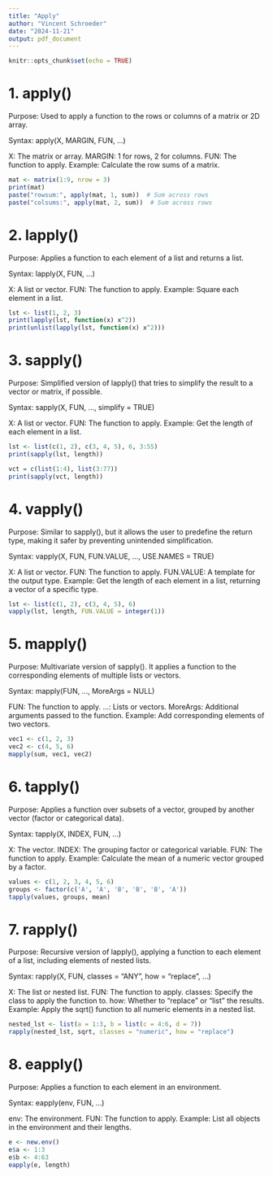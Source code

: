 ```yaml
---
title: "Apply"
author: "Vincent Schroeder"
date: "2024-11-21"
output: pdf_document
---
```



```r
knitr::opts_chunk$set(echo = TRUE)
```


# 1. apply()
Purpose: Used to apply a function to the rows or columns of a matrix or 2D array.

Syntax: apply(X, MARGIN, FUN, ...)

X: The matrix or array.
MARGIN: 1 for rows, 2 for columns.
FUN: The function to apply.
Example: Calculate the row sums of a matrix.


```r
mat <- matrix(1:9, nrow = 3)
print(mat)
paste("rowsum:", apply(mat, 1, sum))  # Sum across rows
paste("colsums:", apply(mat, 2, sum))  # Sum across rows
```

# 2. lapply()
Purpose: Applies a function to each element of a list and returns a list.

Syntax: lapply(X, FUN, ...)

X: A list or vector.
FUN: The function to apply.
Example: Square each element in a list.

```r
lst <- list(1, 2, 3)
print(lapply(lst, function(x) x^2))
print(unlist(lapply(lst, function(x) x^2)))

```

# 3. sapply()
Purpose: Simplified version of lapply() that tries to simplify the result to a vector or matrix, if possible.

Syntax: sapply(X, FUN, ..., simplify = TRUE)

X: A list or vector.
FUN: The function to apply.
Example: Get the length of each element in a list.

```r
lst <- list(c(1, 2), c(3, 4, 5), 6, 3:55)
print(sapply(lst, length))

vct = c(list(1:4), list(3:77))
print(sapply(vct, length))
```
# 4. vapply()
Purpose: Similar to sapply(), but it allows the user to predefine the return type, making it safer by preventing unintended simplification.

Syntax: vapply(X, FUN, FUN.VALUE, ..., USE.NAMES = TRUE)

X: A list or vector.
FUN: The function to apply.
FUN.VALUE: A template for the output type.
Example: Get the length of each element in a list, returning a vector of a specific type.

```r
lst <- list(c(1, 2), c(3, 4, 5), 6)
vapply(lst, length, FUN.VALUE = integer(1))

```

# 5. mapply()
Purpose: Multivariate version of sapply(). It applies a function to the corresponding elements of multiple lists or vectors.

Syntax: mapply(FUN, ..., MoreArgs = NULL)

FUN: The function to apply.
...: Lists or vectors.
MoreArgs: Additional arguments passed to the function.
Example: Add corresponding elements of two vectors.

```r
vec1 <- c(1, 2, 3)
vec2 <- c(4, 5, 6)
mapply(sum, vec1, vec2)

```

# 6. tapply()
Purpose: Applies a function over subsets of a vector, grouped by another vector (factor or categorical data).

Syntax: tapply(X, INDEX, FUN, ...)

X: The vector.
INDEX: The grouping factor or categorical variable.
FUN: The function to apply.
Example: Calculate the mean of a numeric vector grouped by a factor.

```r
values <- c(1, 2, 3, 4, 5, 6)
groups <- factor(c('A', 'A', 'B', 'B', 'B', 'A'))
tapply(values, groups, mean)

```
# 7. rapply()
Purpose: Recursive version of lapply(), applying a function to each element of a list, including elements of nested lists.

Syntax: rapply(X, FUN, classes = "ANY", how = "replace", ...)

X: The list or nested list.
FUN: The function to apply.
classes: Specify the class to apply the function to.
how: Whether to "replace" or "list" the results.
Example: Apply the sqrt() function to all numeric elements in a nested list.

```r
nested_lst <- list(a = 1:3, b = list(c = 4:6, d = 7))
rapply(nested_lst, sqrt, classes = "numeric", how = "replace")

```

# 8. eapply()
Purpose: Applies a function to each element in an environment.

Syntax: eapply(env, FUN, ...)

env: The environment.
FUN: The function to apply.
Example: List all objects in the environment and their lengths.

```r
e <- new.env()
e$a <- 1:3
e$b <- 4:63
eapply(e, length)

```

